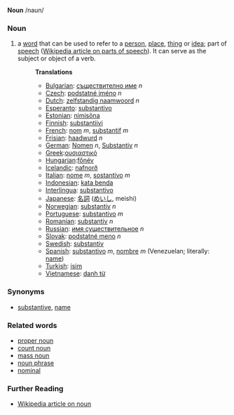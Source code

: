 '''Noun''' /naun/

===Noun===
# a [[word]] that can be used to refer to a [[person]], [[place]], [[thing]] or [[idea]]; part of [[speech]] ([[w:Part of speech|Wikipedia article on parts of speech]]). It can serve as the subject or object of a verb.
#:'''Translations'''
#:*[[Bulgarian]]: [[съществително име]] ''n''
#:*[[Czech]]: [[podstatné jméno]] ''n''
#:*[[Dutch]]: [[zelfstandig naamwoord]] ''n''
#:*[[Esperanto]]: [[substantivo]]
#:*[[Estonian]]: [[nimisõna]]
#:*[[Finnish]]: [[substantiivi]]
#:*[[French]]: [[nom]] ''m'', [[substantif]] ''m''
#:*[[Frisian]]: [[haadwurd]] ''n''
#:*[[German]]: [[Nomen]] ''n'', [[Substantiv]] ''n'' 
#:*[[Greek]]:[[ουσιαστικό]]
#:*[[Hungarian]]:[[főnév]]
#:*[[Icelandic]]: [[nafnorð]]
#:*[[Italian]]: [[nome]] ''m'', [[sostantivo]] ''m''
#:*[[Indonesian]]: [[kata benda]]
#:*[[Interlingua]]: [[substantivo]]
#:*[[Japanese]]: [[名詞]] ([[めいし]], meishi)
#:*[[Norwegian]]: [[substantiv]] ''n''
#:*[[Portuguese]]: [[substantivo]] ''m''
#:*[[Romanian]]: [[substantiv]] ''n''
#:*[[Russian]]: [[имя существительное]] ''n''
#:*[[Slovak]]: [[podstatné meno]] ''n''
#:*[[Swedish]]: [[substantiv]]
#:*[[Spanish]]: [[substantivo]] ''m'', [[nombre]] ''m'' (Venezuelan; literally: [[name]])
#:*[[Turkish]]: [[isim]]
#:*[[Vietnamese]]: [[danh từ]]

===Synonyms===
* [[substantive]], [[name]]

===Related words===
* [[proper noun]]
* [[count noun]]
* [[mass noun]]
* [[noun phrase]]
* [[nominal]]

===Further Reading===
* [[w:noun|Wikipedia article on noun]]